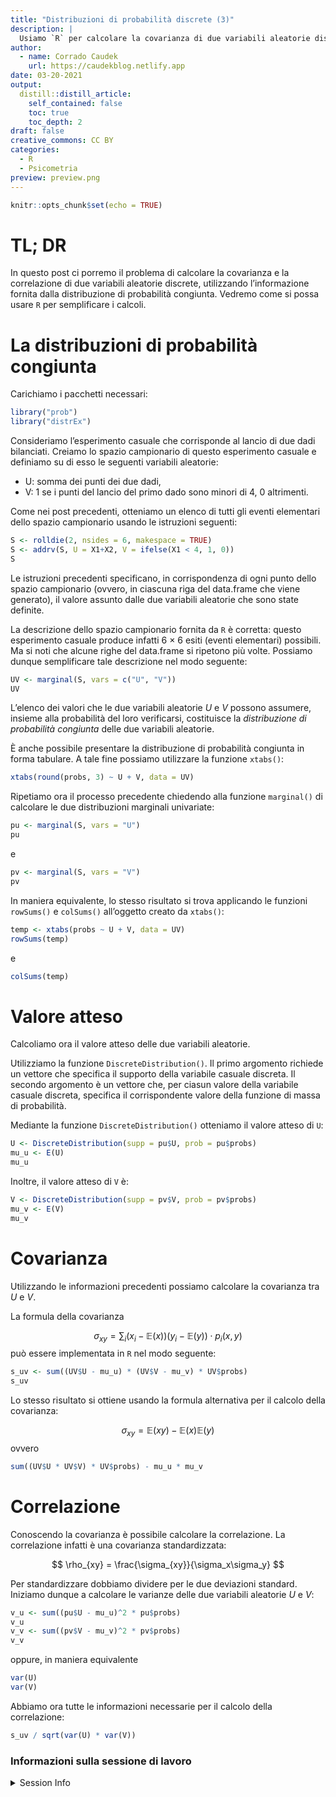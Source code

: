 ```yaml
---
title: "Distribuzioni di probabilità discrete (3)"
description: |
  Usiamo `R` per calcolare la covarianza di due variabili aleatorie discrete.
author:
  - name: Corrado Caudek
    url: https://caudekblog.netlify.app
date: 03-20-2021
output:
  distill::distill_article:
    self_contained: false
    toc: true
    toc_depth: 2
draft: false
creative_commons: CC BY
categories:
  - R
  - Psicometria
preview: preview.png
---
```



```r
knitr::opts_chunk$set(echo = TRUE)
```

# TL; DR

In questo post ci porremo il problema di calcolare la covarianza e la correlazione di due variabili aleatorie discrete, utilizzando l'informazione fornita dalla distribuzione di probabilità congiunta.  Vedremo come si possa usare `R` per semplificare i calcoli.

# La distribuzioni di probabilità congiunta

Carichiamo i pacchetti necessari:

```r
library("prob")
library("distrEx")
```

Consideriamo l'esperimento casuale che corrisponde al lancio di due dadi bilanciati. Creiamo lo spazio campionario di questo esperimento casuale e definiamo su di esso le seguenti variabili aleatorie:

- U: somma dei punti dei due dadi,
- V: 1 se i punti del lancio del primo dado sono minori di 4, 0 altrimenti.

Come nei post precedenti, otteniamo un elenco di tutti gli eventi elementari dello spazio campionario usando le istruzioni seguenti:

```r
S <- rolldie(2, nsides = 6, makespace = TRUE)
S <- addrv(S, U = X1+X2, V = ifelse(X1 < 4, 1, 0))
S
```

Le istruzioni precedenti specificano, in corrispondenza di ogni punto dello spazio campionario (ovvero, in ciascuna riga del data.frame che viene generato), il valore assunto dalle due variabili aleatorie che sono state definite.

La descrizione dello spazio campionario fornita da `R` è corretta: questo esperimento casuale produce infatti 6 $\times$ 6 esiti (eventi elementari) possibili. Ma si noti che alcune righe del data.frame si ripetono più volte. Possiamo dunque semplificare tale descrizione nel modo seguente:

```r
UV <- marginal(S, vars = c("U", "V")) 
UV
```

L'elenco dei valori che le due variabili aleatorie $U$ e $V$ possono assumere, insieme alla probabilità del loro verificarsi, costituisce la _distribuzione di probabilità congiunta_ delle due variabili aleatorie. 

È anche possibile presentare la distribuzione di probabilità congiunta in forma tabulare. A tale fine possiamo utilizzare la funzione `xtabs()`:

```r
xtabs(round(probs, 3) ~ U + V, data = UV)
```

Ripetiamo ora il processo precedente chiedendo alla funzione `marginal()` di calcolare le due distribuzioni marginali univariate:

```r
pu <- marginal(S, vars = "U")
pu
```

e

```r
pv <- marginal(S, vars = "V")
pv
```

In maniera equivalente, lo stesso risultato si trova applicando le funzioni `rowSums()` e `colSums()` all'oggetto creato da `xtabs()`:

```r
temp <- xtabs(probs ~ U + V, data = UV)
rowSums(temp)
```

e

```r
colSums(temp)
```

# Valore atteso

Calcoliamo ora il valore atteso delle due variabili aleatorie. 

Utilizziamo la funzione `DiscreteDistribution()`. Il primo argomento richiede un vettore che specifica il supporto della variabile casuale discreta. Il secondo argomento è un vettore che, per ciasun valore della variabile casuale discreta, specifica il corrispondente valore della funzione di massa di probabilità. 

Mediante la funzione `DiscreteDistribution()` otteniamo il valore atteso di `U`:

```r
U <- DiscreteDistribution(supp = pu$U, prob = pu$probs)
mu_u <- E(U)
mu_u
```

Inoltre, il valore atteso di `V` è:

```r
V <- DiscreteDistribution(supp = pv$V, prob = pv$probs)
mu_v <- E(V)
mu_v
```


# Covarianza

Utilizzando le informazioni precedenti possiamo calcolare la covarianza tra $U$ e $V$.

La formula della covarianza

$$
\sigma_{xy} = \sum_i \big(x_i - \mathbb{E}(x)\big)\big(y_i - \mathbb{E}(y)\big) \cdot p_i(x,y)
$$
può essere implementata in `R` nel modo seguente:

```r
s_uv <- sum((UV$U - mu_u) * (UV$V - mu_v) * UV$probs)
s_uv
```

Lo stesso risultato si ottiene usando la formula alternativa per il calcolo della covarianza:

$$
\sigma_{xy} = \mathbb{E}(xy) -\mathbb{E}(x)\mathbb{E}(y)
$$
ovvero 

```r
sum((UV$U * UV$V) * UV$probs) - mu_u * mu_v
```


# Correlazione

Conoscendo la covarianza è possibile calcolare la correlazione. La correlazione infatti è una covarianza standardizzata:

$$
\rho_{xy} = \frac{\sigma_{xy}}{\sigma_x\sigma_y}
$$

Per standardizzare dobbiamo dividere per le due deviazioni standard. Iniziamo dunque a calcolare le varianze delle due variabili aleatorie $U$ e $V$:

```r
v_u <- sum((pu$U - mu_u)^2 * pu$probs)
v_u
v_v <- sum((pv$V - mu_v)^2 * pv$probs)
v_v
```

oppure, in maniera equivalente

```r
var(U)
var(V)
```

Abbiamo ora tutte le informazioni necessarie per il calcolo della correlazione:

```r
s_uv / sqrt(var(U) * var(V))
```



### Informazioni sulla sessione di lavoro {-}

<details>
<summary>
Session Info
</summary>
Sono qui fornite le informazioni sulla sessione di lavoro insieme all'elenco dei pacchetti usati. I pacchetti contrassegnati con un asterisco(*) sono stati usati esplicitamente nello script.
```r
sessioninfo::session_info()
```

</details>

